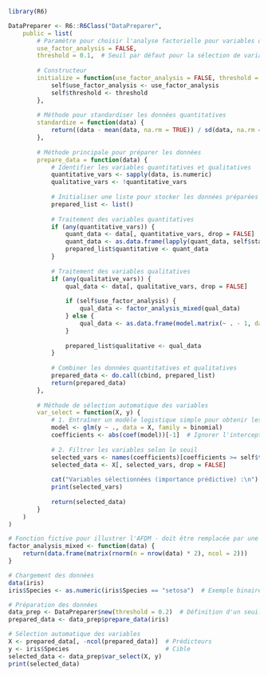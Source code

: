 ```r
library(R6)

DataPreparer <- R6::R6Class("DataPreparer",
    public = list(
        # Paramètre pour choisir l'analyse factorielle pour variables qualitatives
        use_factor_analysis = FALSE,
        threshold = 0.1,  # Seuil par défaut pour la sélection de variables
        
        # Constructeur
        initialize = function(use_factor_analysis = FALSE, threshold = 0.1) {
            self$use_factor_analysis <- use_factor_analysis
            self$threshold <- threshold
        },
        
        # Méthode pour standardiser les données quantitatives
        standardize = function(data) {
            return((data - mean(data, na.rm = TRUE)) / sd(data, na.rm = TRUE))
        },
        
        # Méthode principale pour préparer les données
        prepare_data = function(data) {
            # Identifier les variables quantitatives et qualitatives
            quantitative_vars <- sapply(data, is.numeric)
            qualitative_vars <- !quantitative_vars
            
            # Initialiser une liste pour stocker les données préparées
            prepared_list <- list()
            
            # Traitement des variables quantitatives
            if (any(quantitative_vars)) {
                quant_data <- data[, quantitative_vars, drop = FALSE]
                quant_data <- as.data.frame(lapply(quant_data, self$standardize))
                prepared_list$quantitative <- quant_data
            }
            
            # Traitement des variables qualitatives
            if (any(qualitative_vars)) {
                qual_data <- data[, qualitative_vars, drop = FALSE]
                
                if (self$use_factor_analysis) {
                    qual_data <- factor_analysis_mixed(qual_data)
                } else {
                    qual_data <- as.data.frame(model.matrix(~ . - 1, data = qual_data))
                }
                
                prepared_list$qualitative <- qual_data
            }
            
            # Combiner les données quantitatives et qualitatives
            prepared_data <- do.call(cbind, prepared_list)
            return(prepared_data)
        },
        
        # Méthode de sélection automatique des variables
        var_select = function(X, y) {
            # 1. Entraîner un modèle logistique simple pour obtenir les coefficients
            model <- glm(y ~ ., data = X, family = binomial)
            coefficients <- abs(coef(model))[-1]  # Ignorer l'interception
            
            # 2. Filtrer les variables selon le seuil
            selected_vars <- names(coefficients)[coefficients >= self$threshold]
            selected_data <- X[, selected_vars, drop = FALSE]
            
            cat("Variables sélectionnées (importance prédictive) :\n")
            print(selected_vars)
            
            return(selected_data)
        }
    )
)

# Fonction fictive pour illustrer l'AFDM - doit être remplacée par une vraie implémentation
factor_analysis_mixed <- function(data) {
    return(data.frame(matrix(rnorm(n = nrow(data) * 2), ncol = 2)))
}

```




```r
# Chargement des données
data(iris)
iris$Species <- as.numeric(iris$Species == "setosa")  # Exemple binaire pour glm

# Préparation des données
data_prep <- DataPreparer$new(threshold = 0.2)  # Définition d'un seuil d'importance
prepared_data <- data_prep$prepare_data(iris)

# Sélection automatique des variables
X <- prepared_data[, -ncol(prepared_data)]  # Prédicteurs
y <- iris$Species                           # Cible
selected_data <- data_prep$var_select(X, y)
print(selected_data)

```

